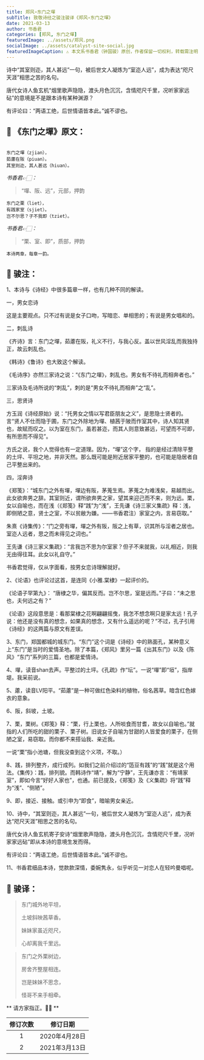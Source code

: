 ```yaml
---
title: 郑风∘东门之墠
subTitle: 致敬诗经之骏注骏译《郑风∘东门之墠》 
date: 2021-03-13 
author: 书香君
categories: [郑风, 东门之墠]
featuredImage: ../assets/郑风.png
socialImage: ../assets/catalyst-site-social.jpg
featuredImageCaption: ⚠️️ 本文系书香君（钟国骏）原创，作者保留一切权利，转载需注明出处。
---
```


诗中“其室则迩，其人甚远”一句，被后世文人凝炼为“室迩人远”，成为表达“咫尺天涯”相思之苦的名句。

唐代女诗人鱼玄机“烟里歌声隐隐，渡头月色沉沉，含情咫尺千里，况听家家远砧”的意境是不是跟本诗有某种渊源？

有评论曰：“两语工绝，后世情语皆本此。”诚不谬也。

## 🌼 《东门之墠》原文：
```

东门之墠（zjian），
茹藘在阪（piuan）。
其室则迩，其人甚远（hiuan）。

```
*书香君👉🏻：* 

> “墠、阪、远”，元部，押韵

```
东门之栗（liet），
有践家室（sjiet）。
岂不尔思？子不我即（tziet）。

```
*书香君👉🏻：* 

> “栗、室、即”，质部，押韵

```
本诗两章，每章一韵。

```
## 🍁️ 骏注：

1、本诗与《诗经》中很多篇章一样，也有几种不同的解读。

一，男女恋诗

这是主要观点。只不过有说是女子口吻，写暗恋、单相思的；有说是男女唱和的。

二，刺乱诗

《齐诗》言：东门之墠，茹藘在阪，礼义不行，与我心反。盖以世风淫乱而我独持正，故云刺乱也。

《韩诗》《鲁诗》也大致这个解读。

《毛诗序》亦然三家诗之说：“《东门之墠》，刺乱也。男女有不待礼而相奔者也。”

三家诗及毛诗所说的“刺乱”，刺的是“男女不待礼而相奔”之“乱”。

三，思贤诗

方玉润《诗经原始》说：“托男女之情以写君臣朋友之义”，是思隐士贤者的。言“贤人不仕而隐于圃，东门之外除地为墠、植茜于陂而作室其中，诗人知其贤也，故赋而叹之。以为室在东门，虽若甚迩，而其人则意致甚远，可望而不可即，有所思而不得见”。

方氏之说，我个人觉得也有一定道理。因为，“墠”这个字， 指的是经过清除平整的土坪、平坦之地，并非天然。那么既可能是附近居家平整的，也可能是隐居者自己平整出来的。

四，淫奔诗

《郑笺》：“城东门之外有墠，墠边有阪，茅蒐生焉。茅蒐之为难浅矣，易越而出。此女欲奔男之辞。其室则近，谓所欲奔男之家，望其来迎己而不来，则为远。栗，女以自喻也，而在浅（《郑笺》释“践”为“浅”，王先谦《诗三家义集疏》释：浅，即侧陋之意，贤士之室，不以贫敝为嫌。——书香君注）家室之内，言易窃取。”

朱熹《诗集传》：“门之旁有墠，墠之外有阪，阪之上有草，识其所与淫者之居也。室迩人远者，思之而未得见之词也。”

王先谦《诗三家义集疏》：“言我岂不思为尔室家？但子不来就我，以礼相近，则我无由得往耳。此女以礼自守。”

书香君觉得，仅从字面看，按男女恋诗理解就好。

2、《论语》也评论过这首，是连同《小雅.棠棣》一起评价的。

《论语子罕第九》：
“唐棣之华，偏其反而。岂不尔思，室是远而。”子曰：“未之思也，夫何远之有？”

《论语》这段意思是：看那棠棣之花啊翩翩摇曳，我怎不想念啊只是家太远！孔子说：他还是没有真的想念，如果真的想念，又有什么遥远的呢？”不过，孔子引用《诗经》的这两篇与原文有差误。

3、东门，郑国都城的城东门。“东门”这个词是《诗经》中的熟面孔，某种意义上“东门”是当时的爱情圣地。除了本篇，《郑风》里另一篇《出其东门》以及《陈风》“东门”系列的三篇，也都是爱情诗。

4、墠，读音shan去声。平整过的土坪。《孔疏》作“坛”。一说“墠”即“垣”，指岸堤。我采前说。

5、藘，读音LV阳平。“茹藘”是一种可做红色染料的植物，俗名茜草。暗含红色嫁衣的意象。

6、阪，斜坡，土坡。

7、栗，栗树。《郑笺》释：“栗，行上栗也，人所啖食而甘耆，故女以自喻也。”就指的人们所吃的甜的栗子、栗子树。旧说女子自喻为甘甜的人皆爱食的栗子，在侧陋之室，易窃取。而你都不来搭讪我、亲近我。

一说“栗”指小池塘，但我没查到这个义项，不取。）

8、践，排列整齐，成行成列。如我们之前介绍过的“笾豆有践”的“践”就是这个用法。《集传》：践，排列貌。而韩诗作“靖”，解为“宁静”，王先谦亦言：“有靖家室”，即如今言“好好人家也”，也通。前已提及，《郑笺》及《义集疏》将“践”释为“浅”、“侧陋”。

9、即，接近、接触。或引申为“即食”，暗喻男女亲近。

10、诗中，“其室则迩，其人甚远”一句，被后世文人凝炼为“室迩人远”，成为表达“咫尺天涯”相思之苦的名句。

唐代女诗人鱼玄机寄子安诗“烟里歌声隐隐，渡头月色沉沉，含情咫尺千里，况听家家远砧”即从本诗的意境生发而得。

有评论曰：“两语工绝，后世情语皆本此。”诚不谬也。

11、书香君细品本诗，觉款款深情，委婉隽永，似乎听见一对恋人在轻吟曼唱呢。

## 🍁️ 骏译：

> 东门城外地平坦，
> 
> 土坡斜映茜草香。
> 
> 妹妹家虽近咫尺，
> 
> 心却离我千里远。

> 东门之外栗树边，
> 
> 房舍齐整屋相连。
> 
> 岂是妹妹不思念，
> 
> 怪哥不来手相牵。

** 请方家指正。🙏🏻 **

| 修订次数      | 修订日期 | 
|   :----: |    :----:   | 
| 1    | 2020年4月28日       | 
| 2    | 2021年3月13日       | 
